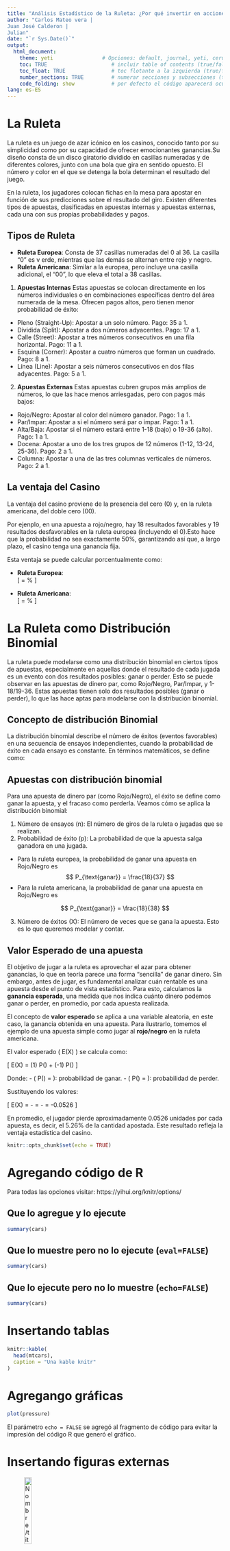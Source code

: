 ```yaml
---
title: "Análisis Estadístico de la Ruleta: ¿Por qué invertir en acciones de Betplay?"
author: "Carlos Mateo vera |
Juan José Calderon |
Julian"
date: "`r Sys.Date()`"
output: 
  html_document: 
    theme: yeti                # Opciones: default, journal, yeti, cerulean, darkly
    toc: TRUE                     # incluir table of contents (true/false)
    toc_float: TRUE               # toc flotante a la izquierda (true/false)
    number_sections: TRUE         # numerar secciones y subsecciones (true/false)
    code_folding: show            # por defecto el código aparecerá oculto: show/hide
lang: es-ES
---
```



# La Ruleta
La ruleta es un juego de azar icónico en los casinos, conocido tanto por su simplicidad como por su capacidad de ofrecer emocionantes ganancias.Su diseño consta de un disco giratorio dividido en casillas numeradas y de diferentes colores, junto con una bola que gira en sentido opuesto. El número y color en el que se detenga la bola determinan el resultado del juego.

En la ruleta, los jugadores colocan fichas en la mesa para apostar en función de sus predicciones sobre el resultado del giro. Existen diferentes tipos de apuestas, clasificadas en apuestas internas y apuestas externas, cada una con sus propias probabilidades y pagos.

## Tipos de Ruleta
* **Ruleta Europea**: Consta de 37 casillas numeradas del 0 al 36. La casilla "0" es v erde, mientras que las demás se alternan entre rojo y negro.
* **Ruleta Americana**: Similar a la europea, pero incluye una casilla adicional, el "00", lo que eleva el total a 38 casillas.


1. **Apuestas Internas**
Estas apuestas se colocan directamente en los números individuales o en combinaciones específicas dentro del área numerada de la mesa. Ofrecen pagos altos, pero tienen menor probabilidad de éxito:
* Pleno (Straight-Up): Apostar a un solo número. Pago: 35 a 1.
* Dividida (Split): Apostar a dos números adyacentes. Pago: 17 a 1.
* Calle (Street): Apostar a tres números consecutivos en una fila horizontal. Pago: 11 a 1.
* Esquina (Corner): Apostar a cuatro números que forman un cuadrado. Pago: 8 a 1.
* Línea (Line): Apostar a seis números consecutivos en dos filas adyacentes. Pago: 5 a 1.
2. **Apuestas Externas**
Estas apuestas cubren grupos más amplios de números, lo que las hace menos arriesgadas, pero con pagos más bajos:
* Rojo/Negro: Apostar al color del número ganador. Pago: 1 a 1.
* Par/Impar: Apostar a si el número será par o impar. Pago: 1 a 1.
* Alta/Baja: Apostar si el número estará entre 1-18 (bajo) o 19-36 (alto). Pago: 1 a 1.
* Docena: Apostar a uno de los tres grupos de 12 números (1-12, 13-24, 25-36). Pago: 2 a 1.
* Columna: Apostar a una de las tres columnas verticales de números. Pago: 2 a 1.

## La ventaja del Casino
La ventaja del casino proviene de la presencia del cero (0) y, en la ruleta americana, del doble cero (00). 

Por ejenplo, en una apuesta a rojo/negro, hay 18 resultados favorables y 19 resultados desfavorables en la ruleta europea (incluyendo el 0).Esto hace que la probabilidad no sea exactamente 50%, garantizando así que, a largo plazo, el casino tenga una ganancia fija.


Esta ventaja se puede calcular porcentualmente como:

- **Ruleta Europea**:  
  \[
  \text{Ventaja} = \frac{1}{37} \approx 2.7\%
  \]

- **Ruleta Americana**:  
  \[
  \text{Ventaja} = \frac{2}{38} \approx 5.26\%
  \]


# La Ruleta como Distribución Binomial

La ruleta puede modelarse como una distribución binomial en ciertos tipos de apuestas, especialmente en aquellas donde el resultado de cada jugada es un evento con dos resultados posibles: ganar o perder. Esto se puede observar en las apuestas de dinero par, como Rojo/Negro, Par/Impar, y 1-18/19-36. Estas apuestas tienen solo dos resultados posibles (ganar o perder), lo que las hace aptas para modelarse con la distribución binomial.


## Concepto de distribución Binomial
La distribución binomial describe el número de éxitos (eventos favorables) en una secuencia de ensayos independientes, cuando la probabilidad de éxito en cada ensayo es constante. En términos matemáticos, se define como:

\begin{equation} 
  f\left(k\right) = \binom{n}{k} p^k\left(1-p\right)^{n-k} \hspace{1cm} (Ec. 1)
\end{equation}

## Apuestas con distribución binomial
Para una apuesta de dinero par (como Rojo/Negro), el éxito se define como ganar la apuesta, y el fracaso como perderla. Veamos cómo se aplica la distribución binomial:

1. Número de ensayos (n): El número de giros de la ruleta o jugadas que se realizan. 
2. Probabilidad de éxito (p): La probabilidad de que la apuesta salga ganadora en una jugada.

* Para la ruleta europea, la probabilidad de ganar una apuesta en Rojo/Negro es 
$$
P_{\text{ganar}} = \frac{18}{37}
$$
* Para la ruleta americana, la probabilidad de ganar una apuesta en Rojo/Negro es

$$
P_{\text{ganar}} = \frac{18}{38}
$$
  
3. Número de éxitos (X): El número de veces que se gana la apuesta. Esto es lo que queremos modelar y contar.

## Valor Esperado de una apuesta
  El objetivo de jugar a la ruleta es aprovechar el azar para obtener ganancias, lo que en teoría parece una forma "sencilla" de ganar dinero. Sin embargo, antes de jugar, es fundamental analizar cuán rentable es una apuesta desde el punto de vista estadístico. Para esto, calculamos la **ganancia esperada**, una medida que nos indica cuánto dinero podemos ganar o perder, en promedio, por cada apuesta realizada.

El concepto de **valor esperado** se aplica a una variable aleatoria, en este caso, la ganancia obtenida en una apuesta. Para ilustrarlo, tomemos el ejemplo de una apuesta simple como jugar al **rojo/negro** en la ruleta americana.

El valor esperado \( E(X) \) se calcula como:

\[
E(X) = (1) \cdot P(\text{ganar}) + (-1) \cdot P(\text{perder})
\]

Donde:
- \( P(\text{ganar}) = \frac{18}{38} \): probabilidad de ganar.
- \( P(\text{perder}) = \frac{20}{38} \): probabilidad de perder.

Sustituyendo los valores:

\[
E(X) = \frac{18}{38} - \frac{20}{38} = -\frac{2}{38} = -0.0526
\]

En promedio, el jugador pierde aproximadamente 0.0526 unidades por cada apuesta, es decir, el 5.26% de la cantidad apostada. Este resultado refleja la ventaja estadística del casino.
```r
knitr::opts_chunk$set(echo = TRUE)
```


# Agregando código de R

Para todas las opciones visitar: https://yihui.org/knitr/options/

## Que lo agregue y lo ejecute
```r
summary(cars)
```

## Que lo muestre pero no lo ejecute  (`eval=FALSE`)
```r
summary(cars)
```

## Que lo ejecute pero no lo muestre   (`echo=FALSE`)
```r
summary(cars)
```


# Insertando tablas
```r
knitr::kable(
  head(mtcars), 
  caption = "Una kable knitr"
)
```


# Agregango gráficas

```r
plot(pressure)
```
El parámetro `echo = FALSE` se agregó al fragmento de código para evitar la impresión del código R que generó el gráfico.


# Insertando figuras externas
![Nombre/titulo/caption de la figura](Figuras/R_logo.png){width=20%}

![Dos imágenes juntas](Figuras/R_logo.png){width=20%}![FF](Figuras/R_logo.png){width=20%}

![Directamente de internet](https://bookdown.org/Rcduarte/cursor2021/images/rmarkdown.png){width=20% height=100px}




# Insertando videos

Ojo con las instrucciones: Primero installar devtools y después el paquete vembedr directamente desde github:
```r
install.packages("devtools")
devtools::install_github("ijlyttle/vembedr")
```

Ahora si, hacer la siguiente instrucción para incluir libreria y después insertar video:
```r
library(vembedr)
knitr::opts_chunk$set(echo = TRUE)
```

Note, que para insertar video de Youtube, solo debes agregar la última parte de la URL (lo que está después de v=): https://www.youtube.com/watch?v=ULHaHgXunUg"
```r
embed_youtube("ULHaHgXunUg")
```


# Insertando Ecuaciones de Latex

El segundo momento se denota por: $\sigma^2[X] = E[X^2] - (E[X])^2$ 

La distribucón Binomial está dada por la siguiente ecuación:

\begin{equation} 
  f\left(k\right) = \binom{n}{k} p^k\left(1-p\right)^{n-k} \hspace{1cm} (Ec. 1)
\end{equation}


# Insertando listas en viñetas
Tenemos las siguientes opciones:

* Lista
* Lista
   + Sub-lista

1. Uno
2. Dos
   a. A
   
   
Regla horizontal

---

Si quiere insertar código en linea como `plot(x,y)`, hacerlo entre comillas invertidas


